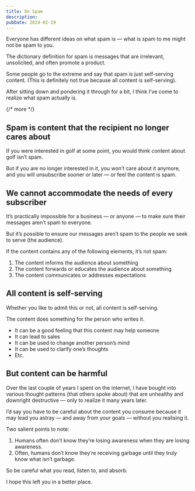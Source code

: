 ```yaml
---
title: On Spam
description:
pubDate: 2024-02-19
---
```


Everyone has different ideas on what spam is — what is spam to me might not be spam to you.

The dictionary definition for spam is messages that are irrelevant, unsolicited, and often promote a product.

Some people go to the extreme and say that spam is just self-serving content. (This is definitely not true because all content is self-serving).

After sitting down and pondering it through for a bit, I think I’ve come to realize what spam actually is.

{/* more */}

## Spam is content that the recipient no longer cares about

If you were interested in golf at some point, you would think content about golf isn’t spam.

But if you are no longer interested in it, you won’t care about it anymore, and you will unsubscribe sooner or later — or feel the content is spam.

## We cannot accommodate the needs of every subscriber

It’s practically impossible for a business — or anyone — to make sure their messages aren’t spam to everyone.

But it’s possible to ensure our messages aren’t spam to the people we seek to serve (the audience).

If the content contains any of the following elements, it’s not spam:

1. The content informs the audience about something
2. The content forwards or educates the audience about something
3. The content communicates or addresses expectations

## All content is self-serving

Whether you like to admit this or not, all content is self-serving.

The content does something for the person who writes it.

- It can be a good feeling that this content may help someone
- It can lead to sales
- It can be used to change another person’s mind
- It can be used to clarify one’s thoughts
- Etc.

## But content can be harmful

Over the last couple of years I spent on the internet, I have bought into various thought patterns (that others spoke about) that are unhealthy and downright destructive — only to realize it many years later.

I’d say you have to be careful about the content you consume because it may lead you astray — and away from your goals — without you realising it.

Two salient points to note:

1. Humans often don’t know they’re losing awareness when they are losing awareness.
2. Often, humans don’t know they’re receiving garbage until they truly know what isn’t garbage.

So be careful what you read, listen to, and absorb.

I hope this left you in a better place.
